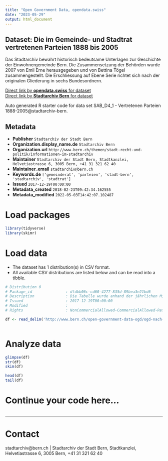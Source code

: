 ```yaml
---
title: "Open Government Data, opendata.swiss"
date: "2023-05-29"
output: html_document
---
```


## Dataset: Die im Gemeinde- und Stadtrat vertretenen Parteien 1888 bis 2005

Das Stadtarchiv bewahrt historisch bedeutsame Unterlagen zur Geschichte der Einwohnergemeinde Bern. Die Zusammensetzung der Behörden wurde 2007 von Emil Erne herausgegeben und von Bettina Tögel zusammengestellt. Die Erschliessung auf Ebene Serie richtet sich nach der originalen Gliederung in sechs Bundesordnern.

[Direct link by **opendata.swiss** for dataset](https://opendata.swiss/de/dataset/de-die-im-gemeinde-und-stadtrat-vertretenen-parteien-1888-bis-2005)<br>
[Direct link by **Stadtarchiv Bern** for dataset](http://www.bern.ch/open-government-data-ogd/ogd-nach-themen/stadtarchiv-ogd)

Auto generated R starter code for data set SAB_D4_1 - Vertretenen Parteien 1888-2005@stadtarchiv-bern.

## Metadata

- **Publisher** `Stadtarchiv der Stadt Bern`
- **Organization.display_name.de** `Stadtarchiv Bern`
- **Organization.url** `http://www.bern.ch/themen/stadt-recht-und-politik/informationen-im-stadtarchiv`
- **Maintainer** `Stadtarchiv der Stadt Bern, Stadtkanzlei, Helvetiastrasse 6, 3005 Bern, +41 31 321 62 40`
- **Maintainer_email** `stadtarchiv@bern.ch`
- **Keywords.de** `['gemeinderat', 'parteien', 'stadt-bern', 'stadtarchiv', 'stadtrat']`
- **Issued** `2017-12-19T00:00:00`
- **Metadata_created** `2018-02-23T09:42:34.162555`
- **Metadata_modified** `2022-05-03T14:42:07.102487`


# Load packages

```r

library(tidyverse)
library(skimr)

```

# Load data

-   The dataset has 1 distribution(s) in CSV format.
-   All available CSV distributions are listed below and can be read into a tibble.

```r

# Distribution 0
# Package_id               : dfdbb06c-cd60-4277-835d-89bea3e21bd6
# Description              : Die Tabelle wurde anhand der jährlichen Mitgliederlisten des Stadtrates (Stadtrat/ Mitglieder) erstellt, wo die benutzten Quellen im Einzelnen aufgeführt sind. Tanner 1995: 610f, 617ff., Aemmer 1973: 217f., Moser 1977: 47, Milliet 1899: 9. Tanner 1995: 610. Aemmer 1973: 7, Die Arbeiter-Union Bern 1892. Gruner 1988: 137f., Aemmer 1973: 51f. Moser 1977: 24, Milliet 1899: 9. Moser 1977: 24f. Bieler 1960: 311ff., 321f., Urech [o.J.]: 24-27. Moser 1977: 99f. Bartlome 1996: 3-6, Junker 1996: 176f., 180f., Junker 1968: 118ff., Graf 1982: 501f. Gruner 1977: 101f. Moser 2003. Gruner 1977: 161, Ramseier 1973: 52. Gruner 1977: 101f. Glauser/ Vatter [o.J.]: 28f. Die neue Partei ist getauft. Zehn Jahre bewegt. Seitz 1990. Wahlprotokoll vom 28. November 2004 – Protokoll der Stadtratswahlen. Brief und Statuten der Bürger-Partei (SAB Dok: Bürger-Partei), SRP 1996/1: 531.
# Issued                   : 2017-12-19T00:00:00
# Modified                 : 
# Rights                   : NonCommercialAllowed-CommercialAllowed-ReferenceRequired

df <- read_delim('http://www.bern.ch/open-government-data-ogd/ogd-nach-themen/stadtarchiv-ogd/download-zusammensetzung_der_behoerden_1832_bis_2005-ogd/die-im-gemeinde--und-Stadtrat-vertretenen-Parteien-1888-bis-2005.txt/download')



```

# Analyze data

```r

glimpse(df)
str(df)
skim(df)

head(df)
tail(df)

```

# Continue your code here...

```r

```

------------------------------------------------------------------------

# Contact

stadtarchiv@bern.ch | Stadtarchiv der Stadt Bern, Stadtkanzlei, Helvetiastrasse 6, 3005 Bern, +41 31 321 62 40
